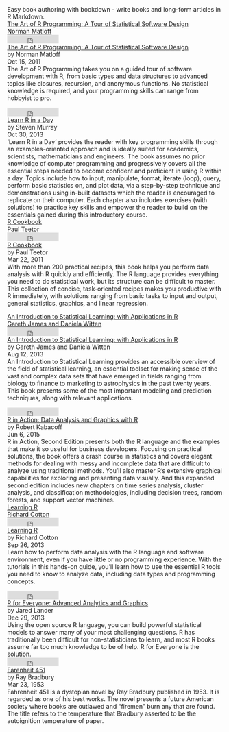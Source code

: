 

<div class="intro">Easy book authoring with bookdown - write books and long-form articles in R Markdown.</div>

<!--  example where we do not have an image -->
<div class="book">
<a href="#">
<div class="bookImage color1">
<div class="title">The Art of R Programming: A Tour of Statistical Software Design</div>
<div class="author">Norman Matloff</div>
</div>
<div class="bookMeta">
<iframe src="https://ghbtns.com/github-btn.html?user=rstudio&amp;repo=bookdown-demo&amp;type=star&amp;count=true" frameborder="0" scrolling="0" width="120px" height="20px"></iframe>
<div class="title"><a href="#">The Art of R Programming: A Tour of Statistical Software Design</a></div>
<div class="author">by Norman Matloff</div>
<div class="date">Oct 15, 2011</div>
<div class="overview">The Art of R Programming takes you on a guided tour of software development with R, from basic types and data structures to advanced topics like closures, recursion, and anonymous functions. No statistical knowledge is required, and your programming skills can range from hobbyist to pro.</div>
</div>
</a>
</div>

<!-- example where we do have a book image -->
<div class="book">
<a href="#">
<div class="bookImage" style="background-image:url(content/cover.jpg)"></div>
</a>
<div class="bookMeta">
<iframe src="https://ghbtns.com/github-btn.html?user=rstudio&amp;repo=bookdown&amp;type=star&amp;count=true" frameborder="0" scrolling="0" width="120px" height="20px"></iframe>
<div class="title"><a href="#">Learn R in a Day</a></div>
<div class="author">by Steven Murray</div>
<div class="date">Oct 30, 2013</div>
<div class="overview">'Learn R in a Day' provides the reader with key programming skills through an examples-oriented approach and is ideally suited for academics, scientists, mathematicians and engineers. The book assumes no prior knowledge of computer programming and progressively covers all the essential steps needed to become confident and proficient in using R within a day. Topics include how to input, manipulate, format, iterate (loop), query, perform basic statistics on, and plot data, via a step-by-step technique and demonstrations using in-built datasets which the reader is encouraged to replicate on their computer. Each chapter also includes exercises (with solutions) to practice key skills and empower the reader to build on the essentials gained during this introductory course. </div>
</div>
</div>

<!-- example where we do not have an image -->
<div class="book">
<a href="#">
<div class="bookImage color2">
<div class="title">R Cookbook</div>
<div class="author">Paul Teetor</div>
</div>
<div class="bookMeta">
<iframe src="https://ghbtns.com/github-btn.html?user=rstudio&amp;repo=bookdown-demo&amp;type=star&amp;count=true" frameborder="0" scrolling="0" width="120px" height="20px"></iframe>
<div class="title"><a href="#">R Cookbook</a></div>
<div class="author">by Paul Teetor</div>
<div class="date">Mar 22, 2011</div>
<div class="overview">With more than 200 practical recipes, this book helps you perform data analysis with R quickly and efficiently. The R language provides everything you need to do statistical work, but its structure can be difficult to master. This collection of concise, task-oriented recipes makes you productive with R immediately, with solutions ranging from basic tasks to input and output, general statistics, graphics, and linear regression.</div>
</div>
</a>
</div>

<!--  example where we do not have an image -->
<div class="book">
<a href="#">
<div class="bookImage color3">
<div class="title">An Introduction to Statistical Learning: with Applications in R</div>
<div class="author">Gareth James and Daniela Witten</div>
</div>
<div class="bookMeta">
<iframe src="https://ghbtns.com/github-btn.html?user=rstudio&amp;repo=bookdown-demo&amp;type=star&amp;count=true" frameborder="0" scrolling="0" width="120px" height="20px"></iframe>
<div class="title"><a href="#">An Introduction to Statistical Learning: with Applications in R</a></div>
<div class="author">by Gareth James and Daniela Witten</div>
<div class="date">Aug 12, 2013</div>
<div class="overview">An Introduction to Statistical Learning provides an accessible overview of the field of statistical learning, an essential toolset for making sense of the vast and complex data sets that have emerged in fields ranging from biology to finance to marketing to astrophysics in the past twenty years. This book presents some of the most important modeling and prediction techniques, along with relevant applications.</div>
</div>
</a>
</div>

<!-- example where we do have a book image -->
<div class="book">
<a href="#">
<div class="bookImage" style="background-image:url(content/coverRInAction.jpg)"></div>
</a>
<div class="bookMeta">
<iframe src="https://ghbtns.com/github-btn.html?user=yihui&amp;repo=r-ninja&amp;type=star&amp;count=true" frameborder="0" scrolling="0" width="120px" height="20px"></iframe>
<div class="title"><a href="#">R in Action: Data Analysis and Graphics with R</a></div>
<div class="author">by Robert Kabacoff</div>
<div class="date">Jun 6, 2015</div>
<div class="overview">R in Action, Second Edition presents both the R language and the examples that make it so useful for business developers. Focusing on practical solutions, the book offers a crash course in statistics and covers elegant methods for dealing with messy and incomplete data that are difficult to analyze using traditional methods. You'll also master R's extensive graphical capabilities for exploring and presenting data visually. And this expanded second edition includes new chapters on time series analysis, cluster analysis, and classification methodologies, including decision trees, random forests, and support vector machines.</div>
</div>
</div>

<!-- another example where we do not have an image -->
<div class="book">
<a href="#">
<div class="bookImage color1">
<div class="title">Learning R</div>
<div class="author">Richard Cotton</div>
</div>
<div class="bookMeta">
<iframe src="https://ghbtns.com/github-btn.html?user=rstudio&amp;repo=bookdown-demo&amp;type=star&amp;count=true" frameborder="0" scrolling="0" width="120px" height="20px"></iframe>
<div class="title"><a href="#">Learning R</a></div>
<div class="author">by Richard Cotton</div>
<div class="date">Sep 26, 2013</div>
<div class="overview">Learn how to perform data analysis with the R language and software environment, even if you have little or no programming experience. With the tutorials in this hands-on guide, you’ll learn how to use the essential R tools you need to know to analyze data, including data types and programming concepts.</div>
</div>
</a>
</div>

<!-- example where we do have a book image -->
<div class="book">
<a href="#">
<div class="bookImage" style="background-image:url(content/coverRForEveryone.jpg)"></div>
</a>
<div class="bookMeta">
<iframe src="https://ghbtns.com/github-btn.html?user=yihui&amp;repo=r-ninja&amp;type=star&amp;count=true" frameborder="0" scrolling="0" width="120px" height="20px"></iframe>
<div class="title"><a href="#">R for Everyone: Advanced Analytics and Graphics</a></div>
<div class="author">by Jared Lander</div>
<div class="date">Dec 29, 2013</div>
<div class="overview">Using the open source R language, you can build powerful statistical models to answer many of your most challenging questions. R has traditionally been difficult for non-statisticians to learn, and most R books assume far too much knowledge to be of help. R for Everyone is the solution.</div>
</div>
</div>

<!-- example where we do have a book image -->
<div class="book">
<a href="#">
<div class="bookImage" style="background-image:url(content/cover451.png)"></div>
</a>
<div class="bookMeta">
<iframe src="https://ghbtns.com/github-btn.html?user=yihui&amp;repo=r-ninja&amp;type=star&amp;count=true" frameborder="0" scrolling="0" width="120px" height="20px"></iframe>
<div class="title"><a href="#">Farenheit 451</a></div>
<div class="author">by Ray Bradbury</div>
<div class="date">Mar 23, 1953</div>
<div class="overview">Fahrenheit 451 is a dystopian novel by Ray Bradbury published in 1953. It is regarded as one of his best works. The novel presents a future American society where books are outlawed and "firemen" burn any that are found. The title refers to the temperature that Bradbury asserted to be the autoignition temperature of paper.</div>
</div>
</div>


